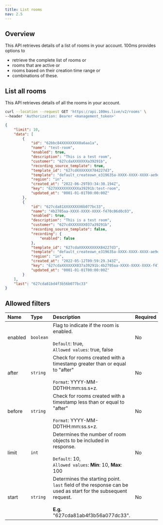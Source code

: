 ```yaml
---
title: List rooms
nav: 2.5
---
```


## Overview

This API retrieves details of a list of rooms in your account. 100ms provides options to

-   retrieve the complete list of rooms or
-   rooms that are active or
-   rooms based on their creation time range or
-   combinations of these.

## List all rooms

This API retrieves details of all the rooms in your account.

<GetRequest title="https://api.100ms.live/v2/rooms" />

<Request id="req-0">

```bash
curl --location --request GET 'https://api.100ms.live/v2/rooms' \
--header 'Authorization: Bearer <management_token>'
```

</Request>

<ResponseBox id="res-0" status="200 OK">

```json
{
    "limit": 10,
    "data": [
        {
            "id": "62bbc84XXXXXXXX0a6aa1a",
            "name": "test-room",
            "enabled": true,
            "description": "This is a test room",
            "customer": "627cdaXXXXXXXa39291b",
            "recording_source_template": true,
            "template_id": "627cdXXXXXXX784227d3",
            "template": "default_createown_e319635a-XXXX-XXXX-XXXX-ae9e95891e31",
            "region": "in",
            "created_at": "2022-06-29T03:34:30.194Z",
            "key": "627XXXXXXXXXXXa39291b:test-room",
            "updated_at": "0001-01-01T00:00:00Z"
        },
        {
            "id": "627cda81XXXXXXXX6b077bc33",
            "name": "4b2705aa-XXXX-XXXX-XXXX-f470c06d0c03",
            "enabled": true,
            "description": "This is a test room",
            "customer": "627cdXXXXXXX037a39291b",
            "recording_source_template": false,
            "recording": {
                "enabled": false
            },
            "template_id": "627cdaXXXXXXXXXX84227d3",
            "template": "default_createown_e319635a-XXXX-XXXX-XXXX-ae9e95891e31",
            "region": "in",
            "created_at": "2022-05-12T09:59:29.343Z",
            "key": "627cdaXXXXXXX037a39291b:4b2705aa-XXXX-XXXX-XXXX-f470c06d0c03",
            "updated_at": "0001-01-01T00:00:00Z"
        }
    ],
    "last": "627cda81bd4f3b56b077bc33"
}
```

</ResponseBox>




## Allowed filters

| Name          | Type      | Description                                                                                                                                                      | Required |
| :------------ | :-------- | :--------------------------------------------------------------------------------------------------------------------------------------------------------------- | :------- |
| enabled <br/> | `boolean` | Flag to indicate if the room is enabled. <br/><br/>`Default`: true, <br/>`Allowed values`: true, false                                                           | No       |
| after <br/>   | `string`  | Check for rooms created with a timestamp greater than or equal to "after" <br/><br/>`Format`: YYYY-MM-DDTHH:mm:ss.s+z.                                           | No       |
| before <br/>  | `string`  | Check for rooms created with a timestamp less than or equal to "after" <br/><br/>`Format`: YYYY-MM-DDTHH:mm:ss.s+z.                                              | No       |
| limit <br/>   | `int`     | Determines the number of room objects to be included in response. <br/><br/>`Default`: 10, <br/>`Allowed values`: **Min**: 10, **Max**: 100                        | No       |
| start <br/>   | `string`  | Determines the starting point. <br/>`last` field of the response can be used as start for the subsequent request. <br/><br/>**E.g.** "627cda81ab4f3b56a077dc33". | No       |
